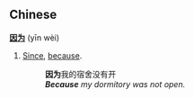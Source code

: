 ==Chinese==
<!-- conjunction? particle? -->
'''[[因]][[为]]''' (yīn wèi)

# [[Since]], [[because]].
#:'''因为'''我的宿舍没有开 
#:'''''Because''' my dormitory was not open.''